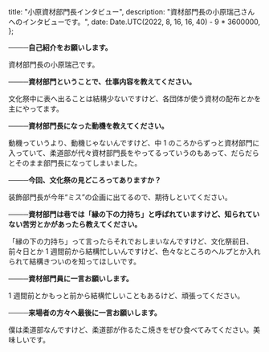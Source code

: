 
  title: "小原資材部門長インタビュー",
  description: "資材部門長の小原瑞己さんへのインタビューです。",
  date: Date.UTC(2022, 8, 16, 16, 40) - 9 * 3600000,
};

**────自己紹介をお願いします。**

資材部門長の小原瑞己です。

**────資材部門ということで、仕事内容を教えてください。**

文化祭中に表へ出ることは結構少ないですけど、各団体が使う資材の配布とかを主にやってます。

**────資材部門長になった動機を教えてください。**

動機っていうより、動機じゃないんですけど、中 1 のころからずっと資材部門に入っていて、柔道部が代々資材部門長をやってるっていうのもあって、だらだらとそのまま部門長になってしまいました。

**────今回、文化祭の見どころってありますか？**

装飾部門長が今年&ldquo;ミス&rdquo;の企画に出てるので、期待しといてください。

**────資材部門は巷では「縁の下の力持ち」と呼ばれていますけど、知られていない苦労とかがあったら教えてください。**

「縁の下の力持ち」って言ったらそれでおしまいなんですけど、文化祭前日、前々日とか 1 週間前から結構忙しいんですけど、色々なところのヘルプとか入れられて結構きついのを知ってほしいです。

**────資材部門員に一言お願いします。**

1 週間前とかもっと前から結構忙しいこともあるけど、頑張ってください。

**────来場者の方々へ最後に一言お願いします。**

僕は柔道部なんですけど、柔道部が作るたこ焼きをぜひ食べてみてください。美味しいです。

